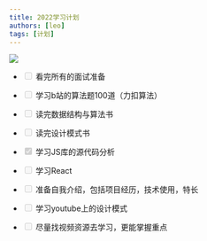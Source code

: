 ```yaml
---
title: 2022学习计划
authors: [leo]
tags: [计划]
---
```


![](/imgs/a2.jpg)

- <input type="checkbox" disabled /> 看完所有的面试准备

- <input type="checkbox" disabled /> 学习b站的算法题100道（力扣算法）

- <input type="checkbox" disabled /> 读完数据结构与算法书

- <input type="checkbox" disabled /> 读完设计模式书

- <input type="checkbox" disabled checked /> 学习JS库的源代码分析

- <input type="checkbox" disabled /> 学习React

- <input type="checkbox" disabled /> 准备自我介绍，包括项目经历，技术使用，特长

- <input type="checkbox" disabled /> 学习youtube上的设计模式

- <input type="checkbox" disabled /> 尽量找视频资源去学习，更能掌握重点
